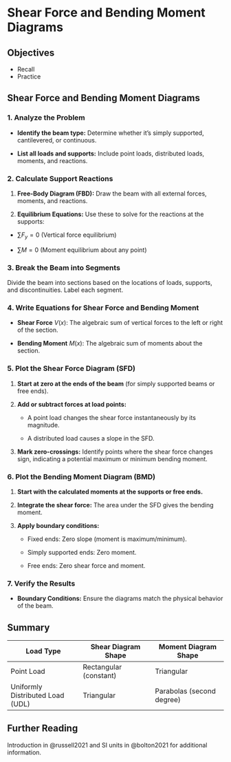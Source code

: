 # Shear Force and Bending Moment Diagrams {#sec-shear-force-and-bending-moment-diagrams}

## Objectives

-   Recall
-   Practice

## Shear Force and Bending Moment Diagrams

### **1. Analyze the Problem**

-   **Identify the beam type:** Determine whether it's simply supported, cantilevered, or continuous.

-   **List all loads and supports:** Include point loads, distributed loads, moments, and reactions.

### **2. Calculate Support Reactions**

1.  **Free-Body Diagram (FBD):** Draw the beam with all external forces, moments, and reactions.

2.  **Equilibrium Equations:** Use these to solve for the reactions at the supports:

-   $\sum F_y = 0$ (Vertical force equilibrium)

-   $\sum M = 0$ (Moment equilibrium about any point)

### **3. Break the Beam into Segments**

Divide the beam into sections based on the locations of loads, supports, and discontinuities. Label each segment.

### **4. Write Equations for Shear Force and Bending Moment**

-   **Shear Force** $V(x)$: The algebraic sum of vertical forces to the left or right of the section.

-   **Bending Moment** $M(x)$: The algebraic sum of moments about the section.

### **5. Plot the Shear Force Diagram (SFD)**

1.  **Start at zero at the ends of the beam** (for simply supported beams or free ends).

2.  **Add or subtract forces at load points:**

    -   A point load changes the shear force instantaneously by its magnitude.

    -   A distributed load causes a slope in the SFD.

3.  **Mark zero-crossings:** Identify points where the shear force changes sign, indicating a potential maximum or minimum bending moment.

### **6. Plot the Bending Moment Diagram (BMD)**

1.  **Start with the calculated moments at the supports or free ends.**

2.  **Integrate the shear force:** The area under the SFD gives the bending moment.

3.  **Apply boundary conditions:**

    -   Fixed ends: Zero slope (moment is maximum/minimum).

    -   Simply supported ends: Zero moment.

    -   Free ends: Zero shear force and moment.

### **7. Verify the Results**

-   **Boundary Conditions:** Ensure the diagrams match the physical behavior of the beam.

## Summary

| **Load Type** | **Shear Diagram Shape** | **Moment Diagram Shape** |
|----|----|----|
| Point Load | Rectangular (constant) | Triangular |
| Uniformly Distributed Load (UDL) | Triangular | Parabolas (second degree) |

## Further Reading

Introduction in @russell2021 and SI units in @bolton2021 for additional information.
